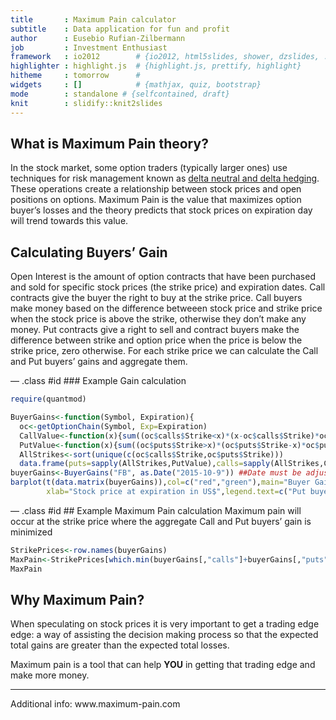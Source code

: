 ```yaml
---
title       : Maximum Pain calculator
subtitle    : Data application for fun and profit
author      : Eusebio Rufian-Zilbermann
job         : Investment Enthusiast
framework   : io2012        # {io2012, html5slides, shower, dzslides, ...}
highlighter : highlight.js  # {highlight.js, prettify, highlight}
hitheme     : tomorrow      # 
widgets     : []            # {mathjax, quiz, bootstrap}
mode        : standalone # {selfcontained, draft}
knit        : slidify::knit2slides
---
```


## What is Maximum Pain theory?
In the stock market, some option traders (typically larger ones) use techniques 
for risk management known as [delta neutral and delta hedging](https://en.wikipedia.org/wiki/Delta_neutral). These operations create a relationship between stock prices and open positions on options. Maximum Pain is the value that maximizes option buyer's losses and the theory predicts that stock prices on expiration day will trend towards this value.

## Calculating Buyers' Gain

Open Interest is the amount of option contracts that have been purchased and sold for specific stock prices (the strike price) and expiration dates. Call contracts give the buyer the right to buy at the strike price. Call buyers make money based on the difference betweeen stock price and strike price when the stock price is above the strike, otherwise they don't make any money. Put contracts give a right to sell and contract buyers make the difference between strike and option price when the price is below the strike price, zero otherwise. For each strike price we can calculate the Call and Put buyers' gains and aggregate them.

--- .class #id 
### Example Gain calculation
```r
require(quantmod)
```

```r
BuyerGains<-function(Symbol, Expiration){  
  oc<-getOptionChain(Symbol, Exp=Expiration)  
  CallValue<-function(x){sum((oc$calls$Strike<x)*(x-oc$calls$Strike)*oc$calls$OI)/10000} ## Million $
  PutValue<-function(x){sum((oc$puts$Strike>x)*(oc$puts$Strike-x)*oc$puts$OI/10000)} 
  AllStrikes<-sort(unique(c(oc$calls$Strike,oc$puts$Strike)))
  data.frame(puts=sapply(AllStrikes,PutValue),calls=sapply(AllStrikes,CallValue),row.names=AllStrikes)}
buyerGains<-BuyerGains("FB", as.Date("2015-10-9")) ##Date must be adjusted if run after Oct 9th 2015
barplot(t(data.matrix(buyerGains)),col=c("red","green"),main="Buyer Gains",ylab="Millions of US$",
        xlab="Stock price at expiration in US$",legend.text=c("Put buyers' gain","Call buyers' gain"))
```

--- .class #id 
## Example Maximum Pain calculation
Maximum pain will occur at the strike price where the aggregate Call and Put buyers' gain is minimized
```r
StrikePrices<-row.names(buyerGains)
MaxPain<-StrikePrices[which.min(buyerGains[,"calls"]+buyerGains[,"puts"])]
MaxPain
```
## Why Maximum Pain?
When speculating on stock prices it is very important to get a trading edge edge: a way of assisting the decision making process so that the expected total gains are greater than the expected total losses.  

Maximum pain is a tool that can help **YOU** in getting that trading edge and make more money.  
  
  
* * *
Additional info: www.maximum-pain.com